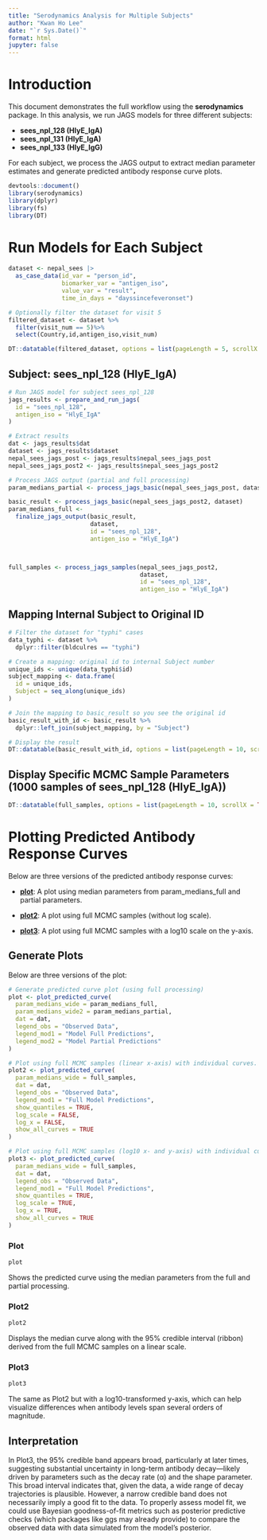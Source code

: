 ```yaml
---
title: "Serodynamics Analysis for Multiple Subjects"
author: "Kwan Ho Lee"
date: "`r Sys.Date()`"
format: html
jupyter: false
---
```


# Introduction

This document demonstrates the full workflow using the **serodynamics** package. In this analysis, we run JAGS models for three different subjects:

-   **sees_npl_128 (HlyE_IgA)**
-   **sees_npl_131 (HlyE_IgA)**
-   **sees_npl_133 (HlyE_IgG)**

For each subject, we process the JAGS output to extract median parameter estimates and generate predicted antibody response curve plots.

```r
devtools::document()
library(serodynamics)
library(dplyr)
library(fs)
library(DT)
```

# Run Models for Each Subject

```r
dataset <- nepal_sees |>
  as_case_data(id_var = "person_id",
               biomarker_var = "antigen_iso",
               value_var = "result",
               time_in_days = "dayssincefeveronset")

# Optionally filter the dataset for visit 5
filtered_dataset <- dataset %>% 
  filter(visit_num == 5)%>%
  select(Country,id,antigen_iso,visit_num)

DT::datatable(filtered_dataset, options = list(pageLength = 5, scrollX = TRUE))

```

## Subject: sees_npl_128 (HlyE_IgA)

```r
# Run JAGS model for subject sees_npl_128
jags_results <- prepare_and_run_jags(
  id = "sees_npl_128",
  antigen_iso = "HlyE_IgA"
)

# Extract results
dat <- jags_results$dat
dataset <- jags_results$dataset
nepal_sees_jags_post <- jags_results$nepal_sees_jags_post
nepal_sees_jags_post2 <- jags_results$nepal_sees_jags_post2

# Process JAGS output (partial and full processing)
param_medians_partial <- process_jags_basic(nepal_sees_jags_post, dataset)

basic_result <- process_jags_basic(nepal_sees_jags_post2, dataset)
param_medians_full <- 
  finalize_jags_output(basic_result, 
                       dataset, 
                       id = "sees_npl_128", 
                       antigen_iso = "HlyE_IgA")



full_samples <- process_jags_samples(nepal_sees_jags_post2, 
                                     dataset,
                                     id = "sees_npl_128",
                                     antigen_iso = "HlyE_IgA")

```

## Mapping Internal Subject to Original ID

```r
# Filter the dataset for "typhi" cases
data_typhi <- dataset %>% 
  dplyr::filter(bldculres == "typhi")

# Create a mapping: original id to internal Subject number
unique_ids <- unique(data_typhi$id)
subject_mapping <- data.frame(
  id = unique_ids,
  Subject = seq_along(unique_ids)
)

# Join the mapping to basic_result so you see the original id
basic_result_with_id <- basic_result %>%
  dplyr::left_join(subject_mapping, by = "Subject")

# Display the result
DT::datatable(basic_result_with_id, options = list(pageLength = 10, scrollX = TRUE))

```

## Display Specific MCMC Sample Parameters (1000 samples of sees_npl_128 (HlyE_IgA))

```r
DT::datatable(full_samples, options = list(pageLength = 10, scrollX = TRUE))

```
\newpage

# Plotting Predicted Antibody Response Curves

Below are three versions of the predicted antibody response curves:

-   [**plot**]{.underline}: A plot using median parameters from param_medians_full and partial parameters.

-   [**plot2**]{.underline}: A plot using full MCMC samples (without log scale).

-   [**plot3**]{.underline}: A plot using full MCMC samples with a log10 scale on the y-axis.


\newpage

## Generate Plots

Below are three versions of the plot:

```r

# Generate predicted curve plot (using full processing)
plot <- plot_predicted_curve(
  param_medians_wide = param_medians_full, 
  param_medians_wide2 = param_medians_partial, 
  dat = dat,
  legend_obs = "Observed Data",
  legend_mod1 = "Model Full Predictions",
  legend_mod2 = "Model Partial Predictions"
)

# Plot using full MCMC samples (linear x-axis) with individual curves.
plot2 <- plot_predicted_curve(
  param_medians_wide = full_samples,
  dat = dat,
  legend_obs = "Observed Data",
  legend_mod1 = "Full Model Predictions",
  show_quantiles = TRUE,
  log_scale = FALSE,
  log_x = FALSE,
  show_all_curves = TRUE
)

# Plot using full MCMC samples (log10 x- and y-axis) with individual curves.
plot3 <- plot_predicted_curve(
  param_medians_wide = full_samples,
  dat = dat,
  legend_obs = "Observed Data",
  legend_mod1 = "Full Model Predictions",
  show_quantiles = TRUE,
  log_scale = TRUE,
  log_x = TRUE,
  show_all_curves = TRUE
)

```

### Plot

```r
plot
```

Shows the predicted curve using the median parameters from the full and partial processing.

\newpage

### Plot2

```r
plot2
```

Displays the median curve along with the 95% credible interval (ribbon) derived from the full MCMC samples on a linear scale.

\newpage

### Plot3

```r
plot3
```

The same as Plot2 but with a log10-transformed y-axis, which can help visualize differences when antibody levels span several orders of magnitude.

## Interpretation

In Plot3, the 95% credible band appears broad, particularly at later times, suggesting substantial uncertainty in long-term antibody decay—likely driven by parameters such as the decay rate (α) and the shape parameter. This broad interval indicates that, given the data, a wide range of decay trajectories is plausible. However, a narrow credible band does not necessarily imply a good fit to the data. To properly assess model fit, we could use Bayesian goodness-of-fit metrics such as posterior predictive checks (which packages like ggs may already provide) to compare the observed data with data simulated from the model's posterior.
